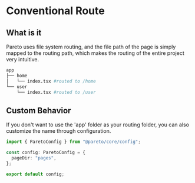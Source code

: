 # Conventional Route

## What is it

Pareto uses file system routing, and the file path of the page is simply mapped to the routing path, which makes the routing of the entire project very intuitive.

```bash
app
├── home 
│   └── index.tsx #routed to /home
└── user
    └── index.tsx #routed to /user
```

## Custom Behavior

If you don't want to use the 'app' folder as your routing folder, you can also customize the name through configuration.

```ts
import { ParetoConfig } from "@pareto/core/config";

const config: ParetoConfig = {
  pageDir: "pages",
};

export default config;
```
